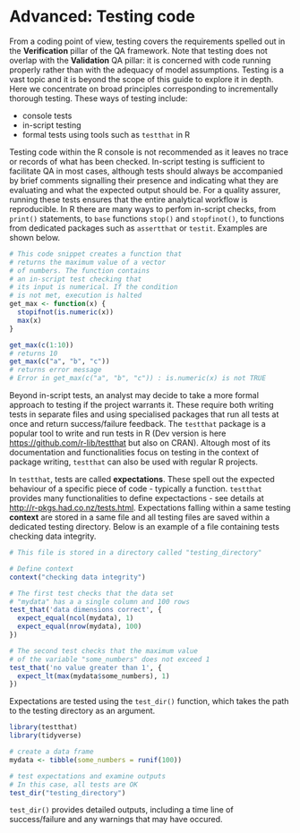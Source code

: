 # Advanced: Testing code{#testing}

From a coding point of view, testing covers the requirements spelled out in the **Verification** pillar of the QA framework. Note that testing does not overlap with the **Validation** QA pillar: it is concerned with code running properly rather than with the adequacy of model assumptions. Testing is a vast topic and it is beyond the scope of this guide to explore it in depth. Here we concentrate on broad principles corresponding to incrementally thorough testing. These ways of testing include:

- console tests 
- in-script testing
- formal tests using tools such as `testthat` in R

Testing code within the R console is not recommended as it leaves no trace or records of what has been checked. In-script testing is sufficient to facilitate QA in most cases, although tests should always be accompanied by brief comments signalling their presence and indicating what they are evaluating and what the expected output should be. For a quality assurer, running these tests ensures that the entire analytical workflow is reproducible. In R there are many ways to perfom in-script checks, from `print()` statements, to `base` functions `stop()` and `stopfinot()`, to functions from dedicated packages such as `assertthat` or `testit`. Examples are shown below. 

```{r stopifnot, eval = FALSE, class.source = "badCode"}

# This code snippet creates a function that
# returns the maximum value of a vector
# of numbers. The function contains 
# an in-script test checking that
# its input is numerical. If the condition
# is not met, execution is halted
get_max <- function(x) {
  stopifnot(is.numeric(x))
  max(x)
}

get_max(c(1:10))
# returns 10
get_max(c("a", "b", "c"))
# returns error message
# Error in get_max(c("a", "b", "c")) : is.numeric(x) is not TRUE


```

Beyond in-script tests, an analyst may decide to take a more formal approach to testing if the project warrants it. These require both writing tests in separate files and using specialised packages that run all tests at once and return success/failure feedback. The `testthat` package is a popular tool to write and run tests in R (Dev version is here <https://github.com/r-lib/testthat> but also on CRAN). Altough most of its documentation and functionalities focus on testing in the context of package writing, `testthat` can also be used with regular R projects. 

In `testthat`, tests are called **expectations**. These spell out the expected behaviour of a specific piece of code - typically a function. `testthat` provides many functionalities to define expectactions - see details at <http://r-pkgs.had.co.nz/tests.html>. Expectations falling within a same testing **context** are stored in a same file and all testing files are saved within a dedicated testing directory. Below is an example of a file containing tests checking data integrity. 

```{r testthat, eval = FALSE}
# This file is stored in a directory called "testing_directory" 

# Define context
context("checking data integrity")

# The first test checks that the data set
# "mydata" has a a single column and 100 rows
test_that('data dimensions correct', {
  expect_equal(ncol(mydata), 1)
  expect_equal(nrow(mydata), 100)
})

# The second test checks that the maximum value
# of the variable "some_numbers" does not exceed 1
test_that('no value greater than 1', {
  expect_lt(max(mydata$some_numbers), 1)
})

```

Expectations are tested using the `test_dir()` function, which takes the path to the testing directory as an argument. 
```{r testing, message = FALSE, eval = FALSE, class.source = "badCode"}
library(testthat)
library(tidyverse)

# create a data frame
mydata <- tibble(some_numbers = runif(100))

# test expectations and examine outputs
# In this case, all tests are OK
test_dir("testing_directory")
```

`test_dir()` provides detailed outputs, including a time line of success/failure and any warnings that may have occured.  

